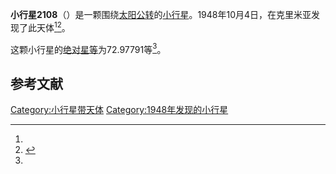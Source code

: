 {{Infobox planet
| bgcolour = #FFFFC0
| name = 2108 Otto Schmidt
| symbol = 
| image = 
| caption = 
| discovery = yes
| discovery_ref = 
| discoverer = {{link-en|普拉格雅·沙尼|Pelageya Shajn}}
| discovery_site = [[克里米亚|克里米亚]] 
| discovered = 1948年10月4日
| designations = yes
| mp_name = 
| named_after = [[奥托·施密特|奥托·施密特]]
| alt_names = 1948 TR1/ 1935 FN / 1956 XC / 1973 FD1
| mp_category = [[主带小行星|主带小行星]]
| orbit_ref = <ref name="a">[http://ssd.jpl.nasa.gov/sbdb.cgi?sstr=2108 2108 Otto Schmidt] {{Wayback|url=http://ssd.jpl.nasa.gov/sbdb.cgi?sstr=2108 |date=20201031001233 }}，小行星數據庫瀏覽器（JPL Small-Body Database Browser）－[[美国国家航空航天局|美国国家航空航天局]]喷气推进实验室</ref>
| epoch = 2456400.5 (2013年4月18日更新)
| aphelion = {{convert|2.4458660|AU|km|3|abbr=on|lk=out}}
| perihelion = {{convert|2.4256580|AU|km|3|abbr=on}}
| semimajor = {{convert|2.4357620|AU|km|3|abbr=on}}
| eccentricity = 0.0041482
| period = 1388.515458 [[日|日]]<br />3.8[[儒略年|儒略年]]
| avg_speed = 
| inclination = 10.79218
| asc_node = 328.00351
| mean_anomaly = 
| arg_peri = 72.97791
| satellites = 
| physical_characteristics = yes
| dimensions = 
| mass = 
| density = 
| surface_grav = 
| escape_velocity = 
| sidereal_day = 
| axial_tilt = 
| pole_ecliptic_lat = 
| pole_ecliptic_lon = 
| albedo = 
| temperatures= 
| temp_name1 = 
| mean_temp_1 = 
| max_temp_1 = 
| temp_name2 = 
| max_temp_2 = 
| spectral_type = 
| abs_magnitude = 72.97791
}}

'''小行星2108'''（{{lang-en|2108 Otto Schmidt}}）是一颗围绕[[太阳|太阳]][[公转|公转]]的[[小行星|小行星]]。1948年10月4日，{{link-en|普拉格雅·沙尼|Pelageya Shajn}}在克里米亚发现了此天体<ref name="a" /><ref>{{cite news|title=小行星列表|url=http://cfa-www.harvard.edu/iau/lists/NumberedMPs.txt|accessdate=2013-07-08|newspaper=哈佛大学|archive-date=2008-05-17|archive-url=https://web.archive.org/web/20080517010638/http://cfa-www.harvard.edu/iau/lists/NumberedMPs.txt|dead-url=no}}</ref>。

这颗小行星的[[绝对星等|绝对星等]]为72.97791等<ref name="a" />。

==参考文献==
{{reflist}}
{{Minor Planet Number|[[小行星2107|小行星2107]]|[[小行星2109|小行星2109]]}}

{{小天体}}

[[Category:小行星带天体|Category:小行星带天体]]
[[Category:1948年发现的小行星|Category:1948年发现的小行星]]

{{asteroid-stub}}
